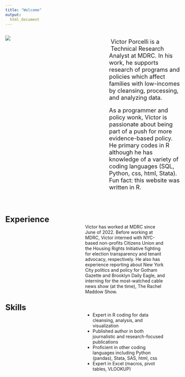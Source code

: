 ```yaml
---
title: "Welcome"
output:
  html_document
---
```


<div style="width: 56%; height: auto; float: left; margin-right: 10%; margin-top: 0%;">
![](homepage_photo.png)
</div>
<div style="font-size: 1.3em; margin-left: 65%; margin-top: 7%; width: 45%">
Victor Porcelli is a Technical Research Analyst at MDRC. In his work, he supports research of programs and policies which affect families with low-incomes by cleansing, processing, and analyzing data.

As a programmer and policy wonk, Victor is passionate about being part of a push for more evidence-based policy. He primary codes in R although he has knowledge of a variety of coding languages (SQL, Python, css, html, Stata). Fun fact: this website was written in R.
</div>

<div style="font-size: 1.8em; font-weight: bold;margin-top: 15%">
Experience
</div>
<div style="margin-top:-5%;width:50%; margin-left: 50%">
Victor has worked at MDRC since June of 2022. Before working at MDRC, Victor interned with NYC-based non-profits Citizens Union and the Housing Rights Initiative fighting for election transparency and tenant advocacy, respectively. He also has experience reporting about New York City politics and policy for Gotham Gazette and Brooklyn Daily Eagle, and interning for the most-watched cable news show (at the time), The Rachel Maddow Show.
</div>

<div style="font-size: 1.8em; font-weight: bold;margin-top:5%">
Skills
</div>
<div style="width:50%;margin-left:50%;margin-top:-5%">
- Expert in R coding for data cleansing, analysis, and visualization
- Published author in both journalistic and research-focused publications
- Proficient in other coding languages including Python (pandas), Stata, SAS, html, css
- Expert in Excel (macros, pivot tables, VLOOKUP)
</div>